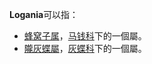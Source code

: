 '''Logania'''可以指：

* [[蜂窝子属|蜂窝子属]]，[[马钱科|马钱科]]下的一個屬。
* [[隴灰蝶屬|隴灰蝶屬]]，[[灰蝶科|灰蝶科]]下的一個屬。

{{disambig|cat=非中文名称消歧义}}